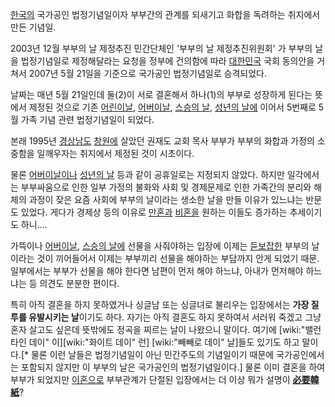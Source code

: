 [[한국]]의 국가공인 법정기념일이자 부부간의 관계를 되새기고 화합을 독려하는 취지에서 만든 기념일. 

2003년 12월 부부의 날 제정추진 민간단체인 '부부의 날 제정추진위원회' 가 부부의 날을 법정기념일로 제정해달라는 요청을 정부에 건의함에 따라 [[대한민국]] 국회 동의안을 거쳐서 2007년 5월 21일을 기준으로 국가공인 법정기념일로 승격되었다. 

날짜는 매년 5월 21일인데 둘(2)이 서로 결혼해서 하나(1)의 부부로 성장하게 된다는 뜻에서 제정된 것으로 기존 [[어린이날]], [[어버이날]], [[스승의 날]], [[성년의 날]]에 이어서 5번째로 5월 가족 기념 관련 법정기념일이 되었다. 

본래 1995년 [[경상남도]] [[창원]]에 살았던 권재도 교회 목사 부부가 부부의 화합과 가정의 소중함을 일깨우자는 취지에서 제정된 것이 시초이다. 

물론 [[어버이날]]이나 [[성년의 날]] 등과 같이 공휴일로는 지정되지 않았다. 하지만 일각에서는 부부싸움으로 인한 일부 가정의 불화와 사회 및 경제문제로 인한 가족간의 분리와 해체의 과정이 잦은 요즘 사회에 부부의 날이라는 생소한 날을 만들 이유가 있느냐는 반문도 있었다. 게다가 경제상 등의 이유로 [[만혼]]과 [[비혼]]을 원하는 이들도 증가하는 추세이기도 하니....

가뜩이나 [[어버이날]], [[스승의 날]]에 선물을 사줘야하는 입장에 이제는 [[듣보잡]]한 부부의 날이라는 것이 끼어들어서 이제는 부부끼리 선물을 해야하는 부담까지 안게 되었기 때문. 일부에서는 부부가 선물을 해야 한다면 남편이 먼저 해야 하느냐, 아내가 먼저해야 하느냐는 등 의견도 분분한 편이다. 

특히 아직 결혼을 하지 못하였거나 싱글남 또는 싱글녀로 불리우는 입장에서는 '''가장 질투를 유발시키는 날'''이기도 하다. 자기는 아직 결혼도 하지 못하여서 서러워 죽겠고 그냥 혼자 살고도 싶은데 뜻밖에도 정곡을 찌르는 날이 나왔으니 말이다. 여기에 [wiki:"밸런타인 데이" 이][wiki:"화이트 데이" 런] [wiki:"빼빼로 데이" 날]들도 있기도 하고 말이다.[* 물론 이런 날들은 법정기념일이 아닌 민간주도의 기념일이기 때문에 국가공인에서는 포함되지 않지만 이 부부의 날은 국가공인의 법정기념일이다.] 물론 이미 결혼을 하여 부부가 되었지만 [[이혼]]으로 부부관계가 단절된 입장에서는 더 이상 뭐가 설명이 '''[[必要韓紙]]'''?
